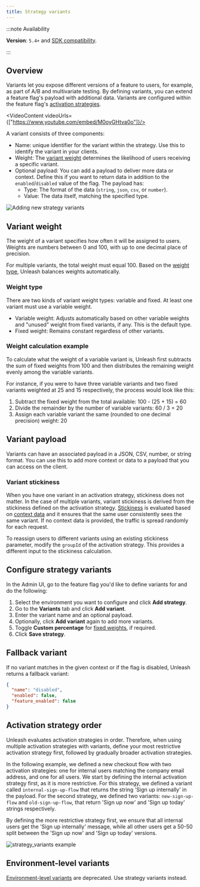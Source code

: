 ```yaml
---
title: Strategy variants
---
```



:::note Availability

**Version**: `5.4+` and [SDK compatibility](/reference/sdks#feature-compatibility-in-server-side-sdks).

:::
## Overview

Variants let you expose different versions of a feature to users, for example, as part of A/B and multivariate testing. By defining variants, you can extend a feature flag's payload with additional data. 
Variants are configured within the feature flag's [activation strategies](/reference/activation-strategies).

<VideoContent videoUrls={["https://www.youtube.com/embed/M0oyGHtva0o"]}/>

A variant consists of three components:
-   Name:  unique identifier for the variant within the strategy. Use this to identify the variant in your clients.
-   Weight: The [variant weight](#variant-weight) determines the likelihood of users receiving a specific variant.
-   Optional payload: You can add a payload to deliver more data or context. Define this if you want to return data in addition to the `enabled`/`disabled` value of the flag. The payload has:
    - Type: The format of the data (`string`, `json`, `csv`, or `number`).
    - Value: The data itself, matching the specified type.

![Adding new strategy variants](/img/strategy-variant-creation-form.png)

## Variant weight

The weight of a variant specifies how often it will be assigned to users. Weights are numbers between 0 and 100, with up to one decimal place of precision.

For multiple variants, the total weight must equal 100. Based on the  [weight type](#weight-type), Unleash balances weights automatically.

### Weight type

There are two kinds of variant weight types: variable and fixed. At least one variant must use a variable weight.

- Variable weight: Adjusts automatically based on other variable weights and "unused" weight from fixed variants, if any. This is the default type.
- Fixed weight: Remains constant regardless of other variants.

### Weight calculation example

To calculate what the weight of a variable variant is, Unleash first subtracts the sum of fixed weights from 100 and then distributes the remaining weight evenly among the variable variants.

For instance, if you were to have three variable variants and two fixed variants weighted at 25 and 15 respectively, the process would look like this:
1. Subtract the fixed weight from the total available: 100 - (25 + 15) = 60
2. Divide the remainder by the number of variable variants: 60 / 3 = 20
3. Assign each variable variant the same (rounded to one decimal precision) weight: 20

## Variant payload

Variants can have an associated payload in a JSON, CSV, number, or string format. You can use this to add more context or data to a payload that you can access on the client.

### Variant stickiness

When you have one variant in an activation strategy, stickiness does not matter. In the case of multiple variants, variant stickiness is derived from the stickiness defined on the activation strategy.
[Stickiness](/reference/stickiness) is evaluated based on [context data](/reference/unleash-context) and it ensures that the same user consistently sees the same variant. If no context data is provided, the traffic is spread randomly for each request.

To reassign users to different variants using an existing stickiness parameter, modify the `groupId` of the activation strategy. This provides a different input to the stickiness calculation.

## Configure strategy variants

In the Admin UI, go to the feature flag you'd like to define variants for and do the following:
1. Select the environment you want to configure and click **Add strategy**.
2. Go to the **Variants** tab and click **Add variant**.
3. Enter the variant name and an optional payload.
4. Optionally, click **Add variant** again to add more variants.
5. Toggle **Custom percentage** for [fixed weights](#weight-type), if required.
6. Click **Save strategy**.


## Fallback variant

If no variant matches in the given context or if the flag is disabled, Unleash returns a fallback variant:

```json
{
  "name": "disabled",
  "enabled": false,
  "feature_enabled": false
}
```

## Activation strategy order

Unleash evaluates activation strategies in order. Therefore, when using multiple activation strategies with variants, define your most restrictive activation strategy first, followed by gradually broader activation strategies.

In the following example, we defined a new checkout flow with two activation strategies: one for internal users matching the company email address, and one for all users. We start by defining the internal activation strategy first, as it is more restrictive.
For this strategy, we defined a variant called `internal-sign-up-flow` that returns the string 'Sign up internally' in the payload. For the second strategy, we defined two variants: `new-sign-up-flow` and `old-sign-up-flow`, that return 'Sign up now' and 'Sign up today' strings respectively.

By defining the more restrictive strategy first, we ensure that all internal users get the 'Sign up internally' message, while all other users get a 50-50 split between the 'Sign up now' and 'Sign up today' versions.

![strategy_variants example](/img/strategy-variants-example.png)

## Environment-level variants

[Environment-level variants](./feature-toggle-variants) are deprecated. Use strategy variants instead.